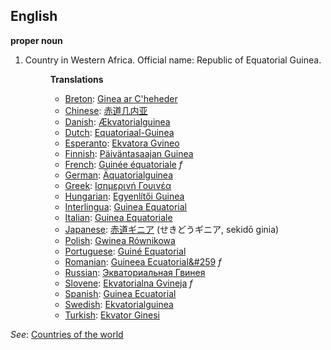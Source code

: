 ==English==

'''proper noun'''

# Country in Western Africa. Official name: Republic of Equatorial Guinea.
#:'''Translations'''
#:*[[Breton]]: [[Ginea ar C'heheder]]
#:*[[Chinese]]: [[赤道几内亚]]
#:*[[Danish]]: [[Ækvatorialguinea]]
#:*[[Dutch]]: [[Equatoriaal-Guinea]]
#:*[[Esperanto]]: [[Ekvatora Gvineo]]
#:*[[Finnish]]: [[Päiväntasaajan Guinea]]
#:*[[French]]: [[Guinée équatoriale]] ''f''
#:*[[German]]: [[Äquatorialguinea]]
#:*[[Greek]]: [[Ισημερινή Γουινέα]]
#:*[[Hungarian]]: [[Egyenlítői Guinea]]
#:*[[Interlingua]]: [[Guinea Equatorial]]
#:*[[Italian]]: [[Guinea Equatoriale]]
#:*[[Japanese]]: [[赤道ギニア]] (せきどうギニア, sekidō ginia)
#:*[[Polish]]: [[Gwinea Równikowa]]
#:*[[Portuguese]]: [[Guiné Equatorial]]
#:*[[Romanian]]: [[Guineea Ecuatorial&#259]] ''f''
#:*[[Russian]]: [[Экваториальная Гвинея]]
#:*[[Slovene]]: [[Ekvatorialna Gvineja]] ''f''
#:*[[Spanish]]: [[Guinea Ecuatorial]]
#:*[[Swedish]]: [[Ekvatorialguinea]]
#:*[[Turkish]]: [[Ekvator Ginesi]]

''See'': [[Countries of the world]]